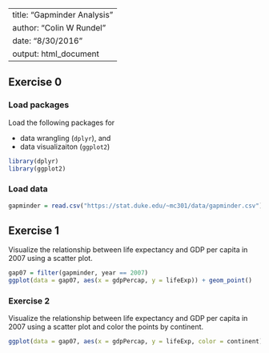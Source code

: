 
---
title: "Gapminder Analysis"
author: "Colin W Rundel"
date: "8/30/2016"
output: html_document
---

## Exercise 0

### Load packages

Load the following packages for 

- data wrangling (`dplyr`), and 
- data visualizaiton (`ggplot2`)

```r
library(dplyr)
library(ggplot2)
```

### Load data

```r
gapminder = read.csv("https://stat.duke.edu/~mc301/data/gapminder.csv")
```

## Exercise 1

Visualize the relationship between life expectancy and GDP per capita in 2007 using a scatter plot.

```r
gap07 = filter(gapminder, year == 2007)
ggplot(data = gap07, aes(x = gdpPercap, y = lifeExp)) + geom_point()
```


### Exercise 2

Visualize the relationship between life expectancy and GDP per capita in 2007 using a scatter plot and color the points by continent.

```r
ggplot(data = gap07, aes(x = gdpPercap, y = lifeExp, color = continent)) + geom_point()
```